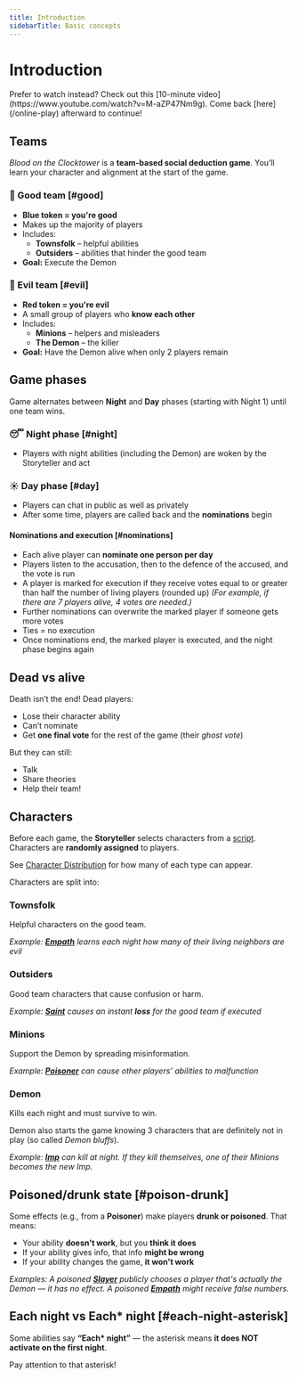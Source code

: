 ```yaml
---
title: Introduction
sidebarTitle: Basic concepts
---
```



# Introduction

<Callout>
Prefer to watch instead? Check out this [10-minute video](https://www.youtube.com/watch?v=M-aZP47Nm9g).  
Come back [here](/online-play) afterward to continue!
</Callout>

## Teams

*Blood on the Clocktower* is a **team-based social deduction game**. You’ll learn your character and alignment at the start of the game.

### 🔵 Good team [#good]

- **Blue token = you're good**
- Makes up the majority of players
- Includes:
  - **Townsfolk** – helpful abilities
  - **Outsiders** – abilities that hinder the good team
- **Goal:** Execute the Demon

### 🔴 Evil team [#evil]

- **Red token = you're evil**
- A small group of players who **know each other**
- Includes:
  - **Minions** – helpers and misleaders
  - **The Demon** – the killer
- **Goal:** Have the Demon alive when only 2 players remain

## Game phases

Game alternates between **Night** and **Day** phases (starting with Night 1) until one team wins.

### 😴 Night phase [#night]

- Players with night abilities (including the Demon) are woken by the Storyteller and act

### ☀️ Day phase [#day]

- Players can chat in public as well as privately
- After some time, players are called back and the **nominations** begin

#### Nominations and execution [#nominations]

- Each alive player can **nominate one person per day**
- Players listen to the accusation, then to the defence of the accused, and the vote is run
- A player is marked for execution if they receive votes equal to or greater than half the number of living players (rounded up) _(For example, if there are 7 players alive, 4 votes are needed.)_
- Further nominations can overwrite the marked player if someone gets more votes
- Ties = no execution
- Once nominations end, the marked player is executed, and the night phase begins again

## Dead vs alive

Death isn’t the end! Dead players:

- Lose their character ability
- Can’t nominate
- Get **one final vote** for the rest of the game (their *ghost vote*)

But they can still:
- Talk
- Share theories
- Help their team!

## Characters

Before each game, the **Storyteller** selects characters from a [script](/scripts). Characters are **randomly assigned** to players.

See [Character Distribution](/rules/character-distribution) for how many of each type can appear.

Characters are split into:

### Townsfolk

Helpful characters on the good team.

_Example: **[Empath](/scripts/trouble-brewing#empath)** learns each night how many of their living neighbors are evil_

### Outsiders

Good team characters that cause confusion or harm.

_Example: **[Saint](/scripts/trouble-brewing#saint)** causes an instant **loss** for the good team if executed_

### Minions

Support the Demon by spreading misinformation.

_Example: **[Poisoner](/scripts/trouble-brewing#poisoner)** can cause other players' abilities to malfunction_

### Demon

Kills each night and must survive to win.

Demon also starts the game knowing 3 characters that are definitely not in play (so called _Demon bluffs_).

_Example: **[Imp](/scripts/trouble-brewing#imp)** can kill at night. If they kill themselves, one of their Minions becomes the new Imp._

## Poisoned/drunk state [#poison-drunk]

Some effects (e.g., from a **Poisoner**) make players **drunk or poisoned**. That means:

- Your ability **doesn't work**, but you **think it does**
- If your ability gives info, that info **might be wrong**
- If your ability changes the game, **it won't work**

_Examples:_
_A poisoned **[Slayer](/scripts/trouble-brewing#slayer)** publicly chooses a player that's actually the Demon — it has no effect._
_A poisoned **[Empath](/scripts/trouble-brewing#empath)** might receive false numbers._

## Each night vs Each* night [#each-night-asterisk]

Some abilities say **“Each\* night”** — the asterisk means **it does NOT activate on the first night**.

Pay attention to that asterisk!
